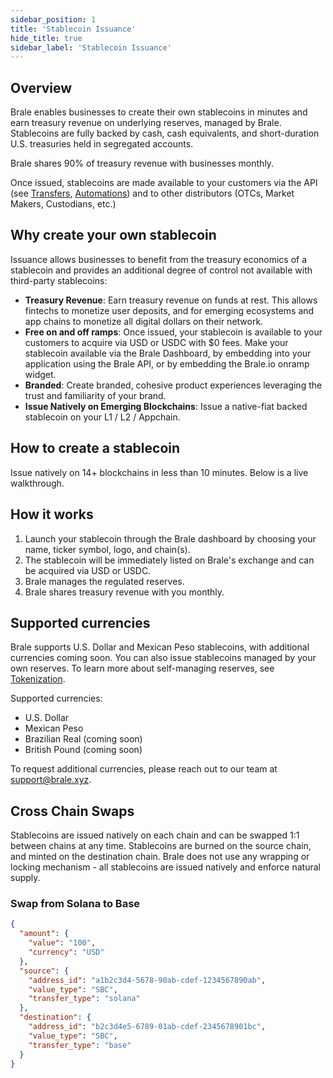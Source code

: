 ```yaml
---
sidebar_position: 1
title: 'Stablecoin Issuance'
hide_title: true
sidebar_label: 'Stablecoin Issuance'
---
```


<Intro heading="Stablecoin Issuance" />

## Overview

Brale enables businesses to create their own stablecoins in minutes and earn treasury revenue on underlying reserves, managed by Brale. Stablecoins are fully backed by cash, cash equivalents, and short-duration U.S. treasuries held in segregated accounts.

Brale shares 90% of treasury revenue with businesses monthly.

Once issued, stablecoins are made available to your customers via the API (see [Transfers](/docs/key-concepts/transfers), [Automations](/docs/key-concepts/automations)) and to other distributors (OTCs, Market Makers, Custodians, etc.)

## Why create your own stablecoin

Issuance allows businesses to benefit from the treasury economics of a stablecoin and provides an additional degree of control not available with third-party stablecoins:

- **Treasury Revenue**: Earn treasury revenue on funds at rest. This allows fintechs to monetize user deposits, and for emerging ecosystems and app chains to monetize all digital dollars on their network.
- **Free on and off ramps**: Once issued, your stablecoin is available to your customers to acquire via USD or USDC with $0 fees. Make your stablecoin available via the Brale Dashboard, by embedding into your application using the Brale API, or by embedding the Brale.io onramp widget.
- **Branded**: Create branded, cohesive product experiences leveraging the trust and familiarity of your brand.
- **Issue Natively on Emerging Blockchains**: Issue a native-fiat backed stablecoin on your L1 / L2 / Appchain.

## How to create a stablecoin

Issue natively on 14+ blockchains in less than 10 minutes. Below is a live walkthrough.

<YouTubeEmbed videoId="0M7bdTS4l2w" />

## How it works

1. Launch your stablecoin through the Brale dashboard by choosing your name, ticker symbol, logo, and chain(s).
2. The stablecoin will be immediately listed on Brale's exchange and can be acquired via USD or USDC.
3. Brale manages the regulated reserves.
4. Brale shares treasury revenue with you monthly.

## Supported currencies

Brale supports U.S. Dollar and Mexican Peso stablecoins, with additional currencies coming soon. You can also issue stablecoins managed by your own reserves. To learn more about self-managing reserves, see [Tokenization](/docs/guides/tokenization).

Supported currencies:

- U.S. Dollar
- Mexican Peso
- Brazilian Real (coming soon)
- British Pound (coming soon)

To request additional currencies, please reach out to our team at [support@brale.xyz](mailto:support@brale.xyz).

## Cross Chain Swaps

Stablecoins are issued natively on each chain and can be swapped 1:1 between chains at any time. Stablecoins are burned on the source chain, and minted on the destination chain. Brale does not use any wrapping or locking mechanism - all stablecoins are issued natively and enforce natural supply.

### Swap from Solana to Base

<HTTPMethod method="POST" endpoint="https://api.brale.xyz/accounts/account_id/transfers" />

```json title="Request" showLineNumbers
{
  "amount": {
    "value": "100",
    "currency": "USD"
  },
  "source": {
    "address_id": "a1b2c3d4-5678-90ab-cdef-1234567890ab",
    "value_type": "SBC",
    "transfer_type": "solana"
  },
  "destination": {
    "address_id": "b2c3d4e5-6789-01ab-cdef-2345678901bc",
    "value_type": "SBC",
    "transfer_type": "base"
  }
}
```
